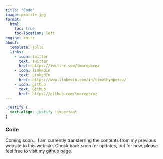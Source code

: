 ```yaml
---
title: "Code"
image: profile.jpg
format:
  html:
    toc: true
    toc-location: left
engine: knitr
about:
  template: jolla
  links:
    - icon: twitter
      text: Twitter
      href: https://twitter.com/tmoreperez
    - icon: linkedin
      text: LinkedIn
      href: https://www.linkedin.com/in/timothymperez/
    - icon: github
      text: Github
      href: https://github.com/tmoreperez
---
```


```css
.justify {
  text-align: justify !important
}
```

::: justify
### Code

Coming soon... I am currently transferring the contents from my previous website to this website. Check back soon for updates, but for now, please feel free to visit my [github page](https://github.com/tmoreperez).
:::
